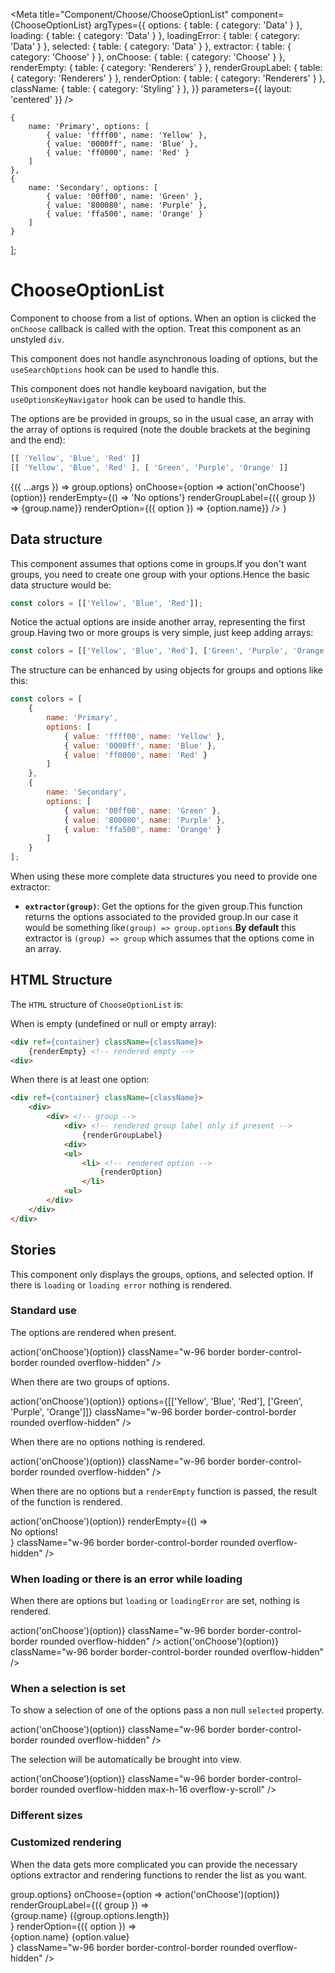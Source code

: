 

<Meta
    title="Component/Choose/ChooseOptionList"
    component={ChooseOptionList}
    argTypes={{
        options: { table: { category: 'Data' } },
        loading: { table: { category: 'Data' } },
        loadingError: { table: { category: 'Data' } },
        selected: { table: { category: 'Data' } },
        extractor: { table: { category: 'Choose' } },
        onChoose: { table: { category: 'Choose' } },
        renderEmpty: { table: { category: 'Renderers' } },
        renderGroupLabel: { table: { category: 'Renderers' } },
        renderOption: { table: { category: 'Renderers' } },
        className: { table: { category: 'Styling' } },
    }}
    parameters={{
        layout: 'centered'
    }}
/>

    {
        name: 'Primary', options: [
            { value: 'ffff00', name: 'Yellow' },
            { value: '0000ff', name: 'Blue' },
            { value: 'ff0000', name: 'Red' }
        ]
    },
    {
        name: 'Secondary', options: [
            { value: '00ff00', name: 'Green' },
            { value: '800080', name: 'Purple' },
            { value: 'ffa500', name: 'Orange' }
        ]
    }
];


# ChooseOptionList

Component to choose from a list of options. When an option is clicked  the
`onChoose` callback is called with the option. Treat this component as an
unstyled `div`.

This component does not handle asynchronous loading of options, but
the `useSearchOptions` hook can be used to handle this.

This component does not handle keyboard navigation, but the
`useOptionsKeyNavigator` hook can be used to handle this.

The options are be provided in groups, so in the usual case, an array with the
array of options is required (note the double brackets at the begining and the
end): 

```js
[[ 'Yellow', 'Blue', 'Red' ]]
[[ 'Yellow', 'Blue', 'Red' ], [ 'Green', 'Purple', 'Orange' ]]
```

<Canvas>
    <Story name="Default" args={{ 
        options: colors,
        loading: false,
        loadingError: false,
        selected: [1, 1],
        className: 'w-96 text-base border border-control-border rounded overflow-hidden'
    }}>
        {({ ...args }) => 
            <ChooseOptionList 
                {...args}
                extractor={(group) => group.options}
                onChoose={option => action('onChoose')(option)}
                renderEmpty={() => 'No options'}
                renderGroupLabel={({ group }) => <span>{group.name}</span>}
                renderOption={({ option }) => <span className="lux-px-2em italic">{option.name}</span>}
            />
        }
    </Story>
</Canvas>

<ArgsTable story="Default"/>

## Data structure

This component assumes that options come in groups.If you don't want groups, 
you need to create one group with your options.Hence the basic data structure 
would be:

```js
const colors = [['Yellow', 'Blue', 'Red']];
```

Notice the actual options are inside another array, representing the first
group.Having two or more groups is very simple, just keep adding arrays:

```js
const colors = [['Yellow', 'Blue', 'Red'], ['Green', 'Purple', 'Orange']];
```

The structure can be enhanced by using objects for groups and options like this:

```js
const colors = [ 
    { 
        name: 'Primary', 
        options: [
            { value: 'ffff00', name: 'Yellow' },
            { value: '0000ff', name: 'Blue' },
            { value: 'ff0000', name: 'Red' }
        ] 
    },
    { 
        name: 'Secondary', 
        options: [
            { value: '00ff00', name: 'Green' },
            { value: '800080', name: 'Purple' },
            { value: 'ffa500', name: 'Orange' }
        ]
    }
];
```

When using these more complete data structures you need to provide one
extractor:

* __`extractor(group)`__: Get the options for the given group.This function
    returns the options associated to the provided group.In our case it would be
  something like`(group) => group.options`.__By default__ this extractor is 
  `(group) => group` which assumes that the options come in an array.

## HTML Structure

The `HTML` structure of `ChooseOptionList` is:

When is empty (undefined or null or empty array):

```html
<div ref={container} className={className}>
    {renderEmpty} <!-- rendered empty -->
<div>
```

When there is at least one option:

```html
<div ref={container} className={className}>
    <div>
        <div> <!-- group -->
            <div> <!-- rendered group label only if present -->
                {renderGroupLabel}
            <div>
            <ul>
                <li> <!-- rendered option -->
                    {renderOption}
                </li>
            <ul>
        </div>
    </div>
</div>
```

## Stories

This component only displays the groups, options, and selected option. If there
is `loading` or `loading error` nothing is rendered.

### Standard use

The options are rendered when present.

<Canvas>
    <Story name="Choose Option List">
        <ChooseOptionList
            options={[['Yellow', 'Blue', 'Red']]}
            onChoose={option => action('onChoose')(option)}
            className="w-96 border border-control-border rounded overflow-hidden"
        />
    </Story>
</Canvas>

When there are two groups of options.

<Canvas>
    <Story name="Choose Option List with Group">
        <ChooseOptionList
            onChoose={option => action('onChoose')(option)}
            options={[['Yellow', 'Blue', 'Red'], ['Green', 'Purple', 'Orange']]}
            className="w-96 border border-control-border rounded overflow-hidden"
        />
    </Story>
</Canvas >

When there are no options nothing is rendered.

<Canvas>
    <Story name="Choose Option List No Options">
        <ChooseOptionList
            options={[[]]}
            onChoose={option => action('onChoose')(option)}
            className="w-96 border border-control-border rounded overflow-hidden"
        />
    </Story>
</Canvas >

When there are no options but a `renderEmpty` function is passed, the result of
the function is rendered.

<Canvas>
    <Story name="Choose Option List No Options with Render Empty">
        <ChooseOptionList
            options={[[]]}
            onChoose={option => action('onChoose')(option)}
            renderEmpty={() => <div className="text-center">No options!</div>}
            className="w-96 border border-control-border rounded overflow-hidden"
        />
    </Story>
</Canvas >


### When loading or there is an error while loading

When there are options but `loading` or `loadingError` are set, nothing is
rendered.

<Canvas>
    <Story name="Choose Option List With Loading">
        <ChooseOptionList
            options={[['Yellow', 'Blue', 'Red']]}
            loading={true}
            onChoose={option => action('onChoose')(option)}
            className="w-96 border border-control-border rounded overflow-hidden"
        />
    </Story>
</Canvas >

<Canvas>
    <Story name="Choose Option List With Loading Error">
        <ChooseOptionList
            options={[['Yellow', 'Blue', 'Red']]}
            loadingError={true}
            onChoose={option => action('onChoose')(option)}
            className="w-96 border border-control-border rounded overflow-hidden"
        />
    </Story>
</Canvas>

### When a selection is set

To show a selection of one of the options pass a non null `selected` property.

<Canvas>
    <Story name="Choose Option List with Selected">
        <ChooseOptionList
            options={[['Yellow', 'Blue', 'Red'], ['Green', 'Purple', 'Orange']]}
            selected={[0, 0]}
            onChoose={option => action('onChoose')(option)}
            className="w-96 border border-control-border rounded overflow-hidden"
        />
    </Story>
</Canvas >

The selection will be automatically be brought into view.

<Canvas>
    <Story name="Choose Option List with Selected and AutoScroll">
        <ChooseOptionList
            options={[['Yellow', 'Blue', 'Red'], ['Green', 'Purple', 'Orange']]}
            selected={[1, 2]}
            onChoose={option => action('onChoose')(option)}
            className="w-96 border border-control-border rounded overflow-hidden max-h-16 overflow-y-scroll"
        />
    </Story>
</Canvas >

### Different sizes

<Canvas>
    <Story name="Choose Option List Extra Small">
        <ChooseOptionList
            options={[['Yellow', 'Blue', 'Red']]}
            className="w-32 text-xs border border-control-border rounded overflow-hidden"
        />
    </Story>
    <Story name="Choose Option List Small">
        <ChooseOptionList
            options={[['Yellow', 'Blue', 'Red']]}
            className="w-32 text-sm border border-control-border rounded overflow-hidden"
        />
    </Story>
    <Story name="Choose Option List Base">
        <ChooseOptionList
            options={[['Yellow', 'Blue', 'Red']]}
            className="w-32 text-base border border-control-border rounded overflow-hidden"
        />
    </Story>
    <Story name="Choose Option List Large">
        <ChooseOptionList
            options={[['Yellow', 'Blue', 'Red']]}
            className="w-32 text-lg border border-control-border rounded overflow-hidden"
        />
    </Story>
    <Story name="Choose Option List Extra Large">
        <ChooseOptionList
            options={[['Yellow', 'Blue', 'Red']]}
            className="w-32 text-xl border border-control-border rounded overflow-hidden"
        />
    </Story>
    <Story name="Choose Option List Extra Extra Large">
        <ChooseOptionList
            options={[['Yellow', 'Blue', 'Red']]}
            className="w-32 text-2xl border border-control-border rounded overflow-hidden"
        />
    </Story>
</Canvas>

### Customized rendering

When the data gets more complicated you can provide the necessary options
extractor and rendering functions to render the list as you want.

<Canvas>
    <Story name="Choose Option List With Render">
        <ChooseOptionList
            options={[
                {
                    name: 'Primary', options: [
                        { value: 'ffff00', name: 'Yellow' },
                        { value: '0000ff', name: 'Blue' },
                        { value: 'ff0000', name: 'Red' }
                    ]
                },
                {
                    name: 'Secondary', options: [
                        { value: '00ff00', name: 'Green' },
                        { value: '800080', name: 'Purple' },
                        { value: 'ffa500', name: 'Orange' }
                    ]
                }
            ]}
            selected={[1, 2]}
            extractor={(group) => group.options}
            onChoose={option => action('onChoose')(option)}
            renderGroupLabel={({ group }) =>
                <div className="font-bold">
                    {group.name} ({group.options.length})
                </div>
            }
            renderOption={({ option }) =>
                <div className="flex flex-row justify-between items-center">
                    <span className="text-base">{option.name}</span>
                    <span className="text-sm text-gray-300">{option.value}</span>
                </div>
            }
            className="w-96 border border-control-border rounded overflow-hidden"
        />
    </Story>
</Canvas >
